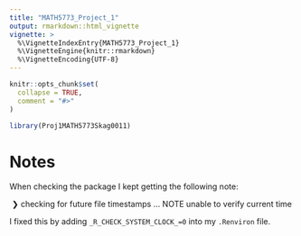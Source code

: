 ```yaml
---
title: "MATH5773_Project_1"
output: rmarkdown::html_vignette
vignette: >
  %\VignetteIndexEntry{MATH5773_Project_1}
  %\VignetteEngine{knitr::rmarkdown}
  %\VignetteEncoding{UTF-8}
---
```


```r
knitr::opts_chunk$set(
  collapse = TRUE,
  comment = "#>"
)
```

```r
library(Proj1MATH5773Skag0011)
```

# Notes
When checking the package I kept getting the following note:
<center>

❯ checking for future file timestamps ... NOTE   unable to verify current time

</center>

I fixed this by adding `_R_CHECK_SYSTEM_CLOCK_=0` into my `.Renviron` file.









